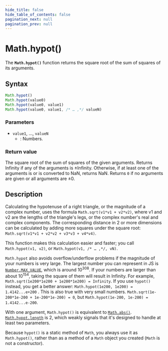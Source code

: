 ```yaml
---
hide_title: false
hide_table_of_contents: false
pagination_next: null
pagination_prev: null
---
```

# Math.hypot()

The **`Math.hypot()`** function returns the square root of the sum of squares of its arguments. 

## Syntax

```js
Math.hypot()
Math.hypot(value0)
Math.hypot(value0, value1)
Math.hypot(value0, value1, /* … ,*/ valueN)
```

### Parameters

- `value1`, …, `valueN`
  - : Numbers.

### Return value

The square root of the sum of squares of the given arguments. Returns Infinity if any of the arguments is ±Infinity. Otherwise, if at least one of the arguments is or is converted to NaN, returns NaN. Returns `0` if no arguments are given or all arguments are ±0.

## Description

Calculating the hypotenuse of a right triangle, or the magnitude of a complex number, uses the formula `Math.sqrt(v1*v1 + v2*v2)`, where v1 and v2 are the lengths of the triangle's legs, or the complex number's real and complex components. The corresponding distance in 2 or more dimensions can be calculated by adding more squares under the square root: `Math.sqrt(v1*v1 + v2*v2 + v3*v3 + v4*v4)`.

This function makes this calculation easier and faster; you call `Math.hypot(v1, v2)`, or `Math.hypot(v1, /* … ,*/, vN)`.

`Math.hypot` also avoids overflow/underflow problems if the magnitude of your numbers is very large. The largest number you can represent in JS is [`Number.MAX_VALUE`](../Number/MAX_VALUE.mdx), which is around 10<sup>308</sup>. If your numbers are larger than about 10<sup>154</sup>, taking the square of them will result in Infinity. For example, `Math.sqrt(1e200*1e200 + 1e200*1e200) = Infinity`. If you use `hypot()` instead, you get a better answer: `Math.hypot(1e200, 1e200) = 1.4142...e+200` . This is also true with very small numbers. `Math.sqrt(1e-200*1e-200 + 1e-200*1e-200) = 0`, but `Math.hypot(1e-200, 1e-200) = 1.4142...e-200`.

With one argument, `Math.hypot()` is equivalent to [`Math.abs()`](./abs.mdx). [`Math.hypot.length`](../Function/prototype/length.mdx) is 2, which weakly signals that it's designed to handle at least two parameters.

Because `hypot()` is a static method of `Math`, you always use it as `Math.hypot()`, rather than as a method of a `Math` object you created (`Math` is not a constructor).
